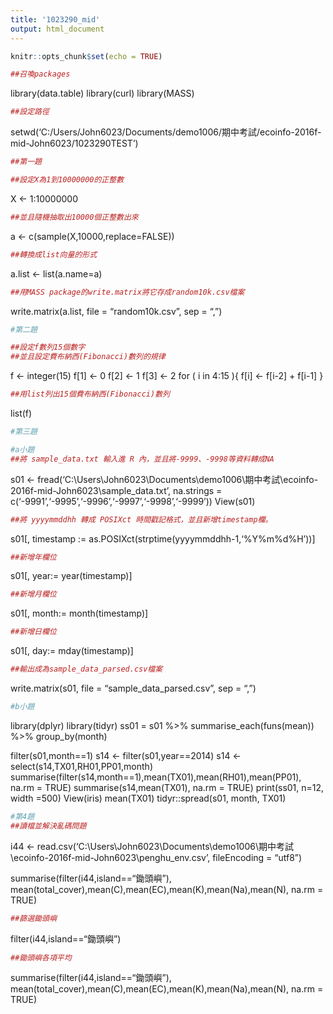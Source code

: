```yaml
---
title: '1023290_mid'
output: html_document
---
```


```r
knitr::opts_chunk$set(echo = TRUE)
```


```r
##召喚packages
```
library(data.table)
library(curl)
library(MASS)
```r
##設定路徑
```
setwd('C:/Users/John6023/Documents/demo1006/期中考試/ecoinfo-2016f-mid-John6023/1023290TEST')

```r
##第一題
```
```r
##設定X為1到10000000的正整數
```

X <- 1:10000000
```r
##並且隨機抽取出10000個正整數出來
```

a <- c(sample(X,10000,replace=FALSE))
```r
##轉換成list向量的形式
```

a.list <- list(a.name=a)
```r
##用MASS package的write.matrix將它存成random10k.csv檔案
```

write.matrix(a.list, file = "random10k.csv", sep = ",")

```r
#第二題
```
```r
##設定f數列15個數字
##並且設定費布納西(Fibonacci)數列的規律
```
f <- integer(15)
  f[1] <- 0
  f[2] <- 1
  f[3] <- 2
  for ( i in 4:15 ){
    f[i] <- f[i-2] + f[i-1]
  }
```r
##用list列出15個費布納西(Fibonacci)數列
```
list(f)

```r
#第三題
```

```r
#a小題
##將 sample_data.txt 輸入進 R 內，並且將-9999、-9998等資料轉成NA
```
s01 <- fread('C:\\Users\\John6023\\Documents\\demo1006\\期中考試\\ecoinfo-2016f-mid-John6023\\sample_data.txt', na.strings = c('-9991','-9995','-9996','-9997','-9998','-9999'))
View(s01)
```r
##將 yyyymmddhh 轉成 POSIXct 時間戳記格式，並且新增timestamp欄。
```
s01[, timestamp := as.POSIXct(strptime(yyyymmddhh-1,'%Y%m%d%H'))]
```r
##新增年欄位
```
s01[, year:= year(timestamp)]
```r
##新增月欄位
```
s01[, month:= month(timestamp)]
```r
##新增日欄位
```
s01[, day:= mday(timestamp)]
```r
##輸出成為sample_data_parsed.csv檔案
```
write.matrix(s01, file = "sample_data_parsed.csv", sep = ",")
```r
#b小題
```
library(dplyr)
library(tidyr)
ss01 = s01 %>% summarise_each(funs(mean)) %>%  group_by(month)

filter(s01,month==1)
s14 <- filter(s01,year==2014)
s14 <- select(s14,TX01,RH01,PP01,month)
summarise(filter(s14,month==1),mean(TX01),mean(RH01),mean(PP01), na.rm = TRUE)
summarise(s14,mean(TX01), na.rm = TRUE)
print(ss01, n=12, width =500)
View(iris)
mean(TX01)
tidyr::spread(s01, month, TX01)
```r
#第4題
##讀檔並解決亂碼問題
```
i44 <- read.csv('C:\\Users\\John6023\\Documents\\demo1006\\期中考試\\ecoinfo-2016f-mid-John6023\\penghu_env.csv', fileEncoding = "utf8")


summarise(filter(i44,island=="鋤頭嶼"), mean(total_cover),mean(C),mean(EC),mean(K),mean(Na),mean(N), na.rm = TRUE)
```r
##篩選鋤頭嶼
```
filter(i44,island=="鋤頭嶼")
```r
##鋤頭嶼各項平均
```
summarise(filter(i44,island=="鋤頭嶼"), mean(total_cover),mean(C),mean(EC),mean(K),mean(Na),mean(N), na.rm = TRUE)
